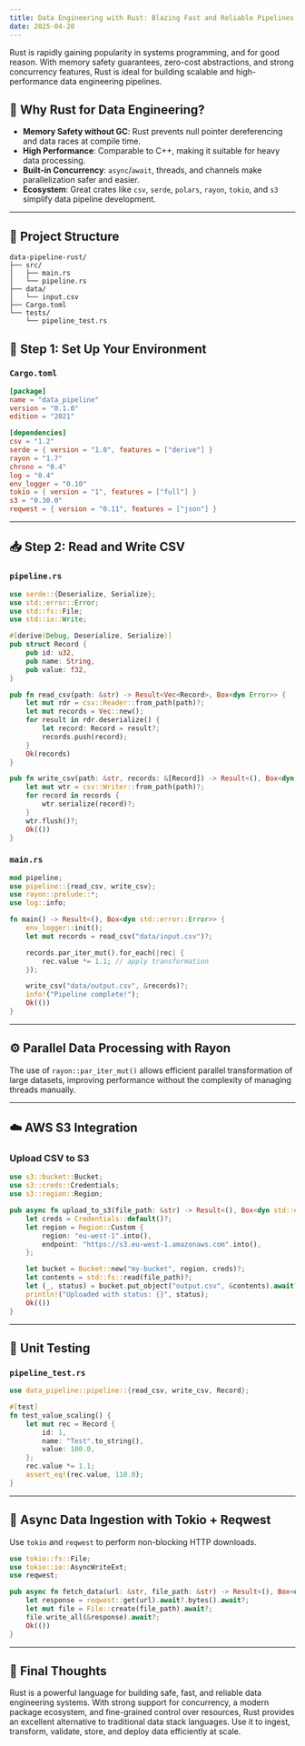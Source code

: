 ```yaml
---
title: Data Engineering with Rust: Blazing Fast and Reliable Pipelines
date: 2025-04-20
---
```


Rust is rapidly gaining popularity in systems programming, and for good reason. With memory safety guarantees, zero-cost abstractions, and strong concurrency features, Rust is ideal for building scalable and high-performance data engineering pipelines.

## 🚀 Why Rust for Data Engineering?

- **Memory Safety without GC**: Rust prevents null pointer dereferencing and data races at compile time.
- **High Performance**: Comparable to C++, making it suitable for heavy data processing.
- **Built-in Concurrency**: `async`/`await`, threads, and channels make parallelization safer and easier.
- **Ecosystem**: Great crates like `csv`, `serde`, `polars`, `rayon`, `tokio`, and `s3` simplify data pipeline development.

---

## 🧱 Project Structure

```text
data-pipeline-rust/
├── src/
│   ├── main.rs
│   └── pipeline.rs
├── data/
│   └── input.csv
├── Cargo.toml
└── tests/
    └── pipeline_test.rs
```

## 🔧 Step 1: Set Up Your Environment

### `Cargo.toml`
```toml
[package]
name = "data_pipeline"
version = "0.1.0"
edition = "2021"

[dependencies]
csv = "1.2"
serde = { version = "1.0", features = ["derive"] }
rayon = "1.7"
chrono = "0.4"
log = "0.4"
env_logger = "0.10"
tokio = { version = "1", features = ["full"] }
s3 = "0.30.0"
reqwest = { version = "0.11", features = ["json"] }
```

---

## 📥 Step 2: Read and Write CSV

### `pipeline.rs`
```rust
use serde::{Deserialize, Serialize};
use std::error::Error;
use std::fs::File;
use std::io::Write;

#[derive(Debug, Deserialize, Serialize)]
pub struct Record {
    pub id: u32,
    pub name: String,
    pub value: f32,
}

pub fn read_csv(path: &str) -> Result<Vec<Record>, Box<dyn Error>> {
    let mut rdr = csv::Reader::from_path(path)?;
    let mut records = Vec::new();
    for result in rdr.deserialize() {
        let record: Record = result?;
        records.push(record);
    }
    Ok(records)
}

pub fn write_csv(path: &str, records: &[Record]) -> Result<(), Box<dyn Error>> {
    let mut wtr = csv::Writer::from_path(path)?;
    for record in records {
        wtr.serialize(record)?;
    }
    wtr.flush()?;
    Ok(())
}
```

### `main.rs`
```rust
mod pipeline;
use pipeline::{read_csv, write_csv};
use rayon::prelude::*;
use log::info;

fn main() -> Result<(), Box<dyn std::error::Error>> {
    env_logger::init();
    let mut records = read_csv("data/input.csv")?;

    records.par_iter_mut().for_each(|rec| {
        rec.value *= 1.1; // apply transformation
    });

    write_csv("data/output.csv", &records)?;
    info!("Pipeline complete!");
    Ok(())
}
```

---

## ⚙️ Parallel Data Processing with Rayon

The use of `rayon::par_iter_mut()` allows efficient parallel transformation of large datasets, improving performance without the complexity of managing threads manually.

---

## ☁️ AWS S3 Integration

### Upload CSV to S3

```rust
use s3::bucket::Bucket;
use s3::creds::Credentials;
use s3::region::Region;

pub async fn upload_to_s3(file_path: &str) -> Result<(), Box<dyn std::error::Error>> {
    let creds = Credentials::default()?;
    let region = Region::Custom {
        region: "eu-west-1".into(),
        endpoint: "https://s3.eu-west-1.amazonaws.com".into(),
    };

    let bucket = Bucket::new("my-bucket", region, creds)?;
    let contents = std::fs::read(file_path)?;
    let (_, status) = bucket.put_object("output.csv", &contents).await?;
    println!("Uploaded with status: {}", status);
    Ok(())
}
```

---

## 🧪 Unit Testing

### `pipeline_test.rs`
```rust
use data_pipeline::pipeline::{read_csv, write_csv, Record};

#[test]
fn test_value_scaling() {
    let mut rec = Record {
        id: 1,
        name: "Test".to_string(),
        value: 100.0,
    };
    rec.value *= 1.1;
    assert_eq!(rec.value, 110.0);
}
```

---

## 🔄 Async Data Ingestion with Tokio + Reqwest

Use `tokio` and `reqwest` to perform non-blocking HTTP downloads.

```rust
use tokio::fs::File;
use tokio::io::AsyncWriteExt;
use reqwest;

pub async fn fetch_data(url: &str, file_path: &str) -> Result<(), Box<dyn std::error::Error>> {
    let response = reqwest::get(url).await?.bytes().await?;
    let mut file = File::create(file_path).await?;
    file.write_all(&response).await?;
    Ok(())
}
```

---

## 🧠 Final Thoughts

Rust is a powerful language for building safe, fast, and reliable data engineering systems. With strong support for concurrency, a modern package ecosystem, and fine-grained control over resources, Rust provides an excellent alternative to traditional data stack languages. Use it to ingest, transform, validate, store, and deploy data efficiently at scale.
